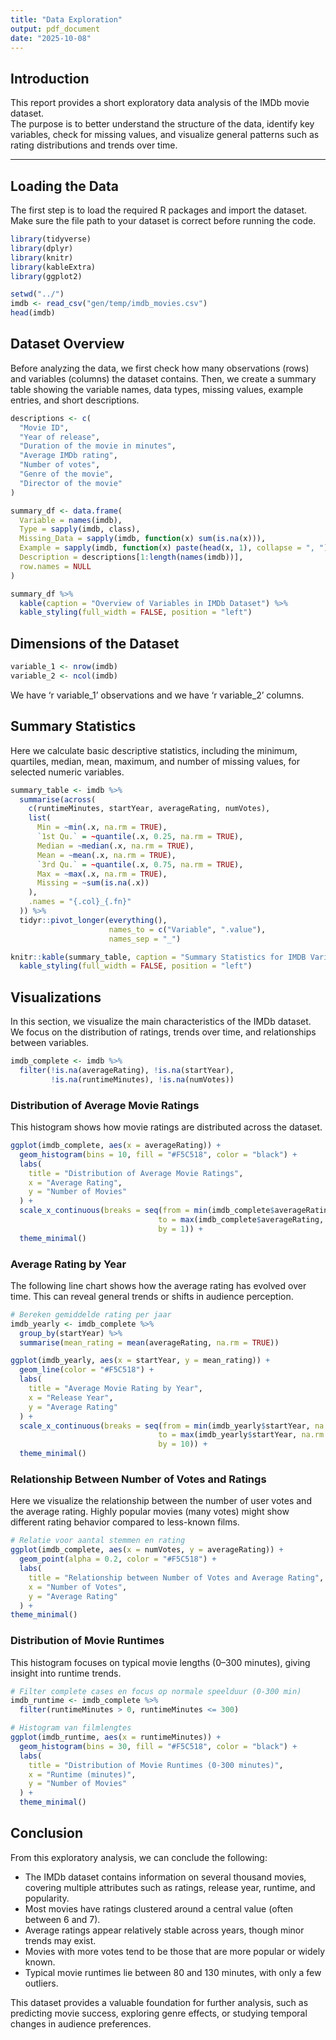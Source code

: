 ```yaml
---
title: "Data Exploration"
output: pdf_document
date: "2025-10-08"
---
```


## Introduction

This report provides a short exploratory data analysis of the IMDb movie dataset.  
The purpose is to better understand the structure of the data, identify key variables, check for missing values, and visualize general patterns such as rating distributions and trends over time.

---

## Loading the Data

The first step is to load the required R packages and import the dataset.  
Make sure the file path to your dataset is correct before running the code.

```r
library(tidyverse)
library(dplyr)
library(knitr)
library(kableExtra)
library(ggplot2)

setwd("../")
imdb <- read_csv("gen/temp/imdb_movies.csv")
head(imdb)
```
## Dataset Overview

Before analyzing the data, we first check how many observations (rows) and variables (columns) the dataset contains.
Then, we create a summary table showing the variable names, data types, missing values, example entries, and short descriptions.
```r
descriptions <- c(
  "Movie ID",
  "Year of release",
  "Duration of the movie in minutes",
  "Average IMDb rating",
  "Number of votes",
  "Genre of the movie",
  "Director of the movie"
)

summary_df <- data.frame(
  Variable = names(imdb),
  Type = sapply(imdb, class),
  Missing_Data = sapply(imdb, function(x) sum(is.na(x))),
  Example = sapply(imdb, function(x) paste(head(x, 1), collapse = ", ")),
  Description = descriptions[1:length(names(imdb))],
  row.names = NULL
)

summary_df %>%
  kable(caption = "Overview of Variables in IMDb Dataset") %>%
  kable_styling(full_width = FALSE, position = "left")
```

## Dimensions of the Dataset
```r
variable_1 <- nrow(imdb)
variable_2 <- ncol(imdb)

```
We have 'r variable_1' observations and we have 'r variable_2' columns.

## Summary Statistics

Here we calculate basic descriptive statistics, including the minimum, quartiles, median, mean, maximum, and number of missing values, for selected numeric variables.
```r
summary_table <- imdb %>%
  summarise(across(
    c(runtimeMinutes, startYear, averageRating, numVotes),
    list(
      Min = ~min(.x, na.rm = TRUE),
      `1st Qu.` = ~quantile(.x, 0.25, na.rm = TRUE),
      Median = ~median(.x, na.rm = TRUE),
      Mean = ~mean(.x, na.rm = TRUE),
      `3rd Qu.` = ~quantile(.x, 0.75, na.rm = TRUE),
      Max = ~max(.x, na.rm = TRUE),
      Missing = ~sum(is.na(.x))
    ),
    .names = "{.col}_{.fn}"
  )) %>%
  tidyr::pivot_longer(everything(),
                      names_to = c("Variable", ".value"),
                      names_sep = "_")

knitr::kable(summary_table, caption = "Summary Statistics for IMDB Variables", digits = 1) %>%
  kable_styling(full_width = FALSE, position = "left")
```

## Visualizations

In this section, we visualize the main characteristics of the IMDb dataset.
We focus on the distribution of ratings, trends over time, and relationships between variables.
```r
imdb_complete <- imdb %>%
  filter(!is.na(averageRating), !is.na(startYear),
         !is.na(runtimeMinutes), !is.na(numVotes))
```

### Distribution of Average Movie Ratings

This histogram shows how movie ratings are distributed across the dataset.
```r
ggplot(imdb_complete, aes(x = averageRating)) +
  geom_histogram(bins = 10, fill = "#F5C518", color = "black") +
  labs(
    title = "Distribution of Average Movie Ratings",
    x = "Average Rating",
    y = "Number of Movies"
  ) +
  scale_x_continuous(breaks = seq(from = min(imdb_complete$averageRating, na.rm = TRUE),
                                 to = max(imdb_complete$averageRating, na.rm = TRUE),
                                 by = 1)) +
  theme_minimal()
```
### Average Rating by Year

The following line chart shows how the average rating has evolved over time.
This can reveal general trends or shifts in audience perception.
```r
# Bereken gemiddelde rating per jaar
imdb_yearly <- imdb_complete %>%
  group_by(startYear) %>%
  summarise(mean_rating = mean(averageRating, na.rm = TRUE))

ggplot(imdb_yearly, aes(x = startYear, y = mean_rating)) +
  geom_line(color = "#F5C518") +
  labs(
    title = "Average Movie Rating by Year",
    x = "Release Year",
    y = "Average Rating"
  ) +
  scale_x_continuous(breaks = seq(from = min(imdb_yearly$startYear, na.rm = TRUE),
                                 to = max(imdb_yearly$startYear, na.rm = TRUE),
                                 by = 10)) +
  theme_minimal()
```
### Relationship Between Number of Votes and Ratings

Here we visualize the relationship between the number of user votes and the average rating.
Highly popular movies (many votes) might show different rating behavior compared to less-known films.
```r
# Relatie voor aantal stemmen en rating
ggplot(imdb_complete, aes(x = numVotes, y = averageRating)) +
  geom_point(alpha = 0.2, color = "#F5C518") +
  labs(
    title = "Relationship between Number of Votes and Average Rating",
    x = "Number of Votes",
    y = "Average Rating"
  ) +
theme_minimal()
```
### Distribution of Movie Runtimes

This histogram focuses on typical movie lengths (0–300 minutes), giving insight into runtime trends.
```r
# Filter complete cases en focus op normale speelduur (0-300 min)
imdb_runtime <- imdb_complete %>%
  filter(runtimeMinutes > 0, runtimeMinutes <= 300)

# Histogram van filmlengtes
ggplot(imdb_runtime, aes(x = runtimeMinutes)) +
  geom_histogram(bins = 30, fill = "#F5C518", color = "black") +
  labs(
    title = "Distribution of Movie Runtimes (0-300 minutes)",
    x = "Runtime (minutes)",
    y = "Number of Movies"
  ) +
  theme_minimal()
```

## Conclusion

From this exploratory analysis, we can conclude the following:

- The IMDb dataset contains information on several thousand movies, covering multiple attributes such as ratings, release year, runtime, and popularity.
- Most movies have ratings clustered around a central value (often between 6 and 7).
- Average ratings appear relatively stable across years, though minor trends may exist.
- Movies with more votes tend to be those that are more popular or widely known.
- Typical movie runtimes lie between 80 and 130 minutes, with only a few outliers.

This dataset provides a valuable foundation for further analysis, such as predicting movie success, exploring genre effects, or studying temporal changes in audience preferences.